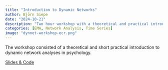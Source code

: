 ```yaml
---
title: "Introduction to Dynamic Networks"
author: Björn Siepe
date: "2024-10-21"
description: "Two hour workshop with a theoretical and practical introduction to dynamic network analysis in psychology for the ECR Day of the DYNAMIC consortium, Frankfurt."
categories: [EMA, Network Analysis, Time Series]
image: "dynnet-workshop-ecr.png"
---
```


The workshop consisted of a theoretical and short practical introduction to dynamic network analyses in psychology.

<a href="https://github.com/bsiepe/dynamical-networks-workshop" target="_blank">Slides & Code</a>
